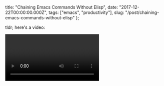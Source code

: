   title: "Chaining Emacs Commands Without Elisp",
  date: "2017-12-22T00:00:00.000Z",
  tags: ["emacs", "productivity"],
  slug: "/post/chaining-emacs-commands-without-elisp"
};

tldr; here's a video:

<Video url="https://www.youtube.com/watch?v=ok-ktap-gNA" />

# Before and After

As part of splitting a React component into its own file,
Let's take this file

```js
import styled from "react-emotion";

class Message extends Component {
  render() {
    return (
      <tr
        onClick={() => {
          this.onMessageSelected(msg.id);
        }}
        key={msg.id}
        className={cx(
          "cabana-meta-messages-list-item",
          this.selectedMessageClass(msg.id)
        )}
      >
        <td>{msg.frame ? msg.frame.name : "undefined"}</td>
        <td>{msg.id}</td>
        <td>{msg.entries.length}</td>
        <td>
          <div className="cabana-meta-messages-list-item-bytes">
            <MessageBytes
              key={msg.id}
              message={msg}
              seekIndex={this.props.seekIndex}
              seekTime={this.props.seekTime}
              live={this.props.live}
            />
          </div>
        </td>
      </tr>
    );
  }
}
```

and remove the `msg.` "namespace" so we can destructure the
variables from `this.props`.

```js
import styled from "react-emotion";

class Message extends Component {
  render() {
    const { id, frame, entries } = this.props;
    return (
      <tr
        onClick={() => {
          this.onMessageSelected(id);
        }}
        key={msg.id}
        className={cx(
          "cabana-meta-messages-list-item",
          this.selectedMessageClass(id)
        )}
      >
        <td>{frame ? frame.name : "undefined"}</td>
        <td>{id}</td>
        <td>{entries.length}</td>
        <td>
          <div className="cabana-meta-messages-list-item-bytes">
            <MessageBytes
              key={id}
              message={msg}
              seekIndex={this.props.seekIndex}
              seekTime={this.props.seekTime}
              live={this.props.live}
            />
          </div>
        </td>
      </tr>
    );
  }
}
```

# Command Explanation

I'm using [ivy](https://github.com/abo-abo/swiper) and
[multiple-cursors](https://github.com/magnars/multiple-cursors.el)
to do this.

The command sequence is as such:

```
C-s msg.\w+
C-7 M-<left> M-<del> M-d C-y
C-g M-gg 6
C-o C-o C-o C-o C-o C-o
C-x r y
C-SPC C-p C-p C-p C-p C-p
M-x delete-duplicate-lines
C-r $ <ret> , <ret>
```

Command by command that is:

- `C-s msg.\w+`
  - Use swiper to search for a regex matching `msg.\w+`
- `C-7`
  - With search results, insert a cursor at each match
- `M-<left> M-<del> M-d C-y`
  - delete `msg.` then put the `\w+` part in the kill ring.
- `C-g M-gg 6`
  - Exit multiple-cursors and go to line 6 (where our
    destructuring will be)
- `C-o C-o C-o C-o C-o C-o`
  - make space so we can yank-rectangle, which otherwise
    inserts without moving other lines around.
- `C-x r y`
  - `yank-rectangle` to put all matches in place
- `C-SPC C-p C-p C-p C-p C-p`
  - select the matches that we just inserted as a region
- `M-x delete-duplicate-lines`
  - unique the list of matches
- `C-r $ <ret> , <ret>`
  - use regex replace to insert a `,` at the end of each
    line.
- `C-x C-s`
  - save the buffer, which I have set to trigger prettier-js
    which nicely formats the extra space, etc

# Unsolved Problems

#### Multiple Cursors

multiple-cursors only lets you have one cursor per line when
using `swiper-mc`, which means lines like the following will
only apply to the first `msg.\w+` match.

```js
<td>{msg.frame ? msg.frame.name : "undefined"}</td>
```

This seems to be related to how swiper shows multiple
matches on a single line.

If we look at the definition of `swiper-mc`, we see some
indication that it could be the way swiper handles
candidates itself, since we create a cursor for every
candidate.

```lisp
(defun swiper-mc ()
  "Create a fake cursor for each `swiper' candidate."
  (interactive)
  (unless (require 'multiple-cursors nil t)
    (error "Multiple-cursors isn't installed"))
  (unless (window-minibuffer-p)
    (error "Call me only from `swiper'"))
  (let ((cands (nreverse ivy--old-cands)))
    (unless (string= ivy-text "")
      (ivy-exit-with-action
       (lambda (_)
         (let (cand)
           (while (setq cand (pop cands))
             (swiper--action cand)
             (when cands
               (mc/create-fake-cursor-at-point))))
         (multiple-cursors-mode 1))))))
```

I'll probably dig into that at some point.

#### C-o & C-p

`C-o` and `C-p` repeatedly are functionally useful but
cumbersome. It would be nice to have a `yank-rectangle` that
pushed other content down. Perhaps doable via transferring a
rectangle to the kill-ring instead. This will require elisp
afaict. This would get rid of the excessive `C-o` ing but
what I really want is to not have to think about how many
lines are being inserted.

The `C-p` I'm referring to is mostly for expanding regions.
I bet there's a better option somewhere to find but I
haven't looked for it yet.

# Fin

All in all I think I refactor enough code to make the
investment in writing some elisp to turn a series of object
property accesses into a destructured expression, but its
interesting to note how far we can get without writing any
elisp at all and instead combining assorted existing
commands.

Another thing that I learned in this process was
`occur-mode` and swiper's occur functionality. This lets you
take all of the results of a swiper search (`C-s`) and put
them in a new buffer and perform actions on them. The
default action seems to be "take me to the place in the
buffer where the search result is" which is hella cool for
working through a large codebase tracking function names
down, etc. Thanks for that pointer,
[Avichal](https://twitter.com/_avichalp/status/943801008458625024).
